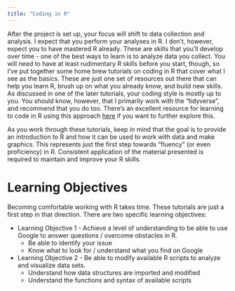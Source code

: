 ```yaml
---
title: "Coding in R"
---
```


After the project is set up, your focus will shift to data collection and analysis. I expect that you perform your analyses in R. I don't, however, expect you to have mastered R already. These are skills that you'll develop over time - one of the best ways to learn is to analyze data you collect. You will need to have at least rudimentary R skills before you start, though, so I've put together some home brew tutorials on coding in R that cover what I see as the basics. These are just one set of resources out there that can help you learn R, brush up on what you already know, and build new skills. As discussed in one of the later tutorials, your coding style is mostly up to you. You should know, however, that I primarily work with the "tidyverse", and recommend that you do too. There's an excellent resource for learning to code in R using this approach [here](https://r4ds.had.co.nz) if you want to further explore this.

As you work through these tutorials, keep in mind that the goal is to provide an introduction to R and how it can be used to work with data and make graphics. This represents just the first step towards "fluency" (or even proficiency) in R. Consistent application of the material presented is required to maintain and improve your R skills.

# Learning Objectives

Becoming comfortable working with R takes time. These tutorials are just a first step in that direction. There are two specific learning objectives:

-   Learning Objective 1 - Achieve a level of understanding to be able to use Google to answer questions / overcome obstacles in R.
    -   Be able to identify your issue
    -   Know what to look for / understand what you find on Google\
-   Learning Objective 2 - Be able to modify available R scripts to analyze and visualize data sets.
    -   Understand how data structures are imported and modified
    -   Understand the functions and syntax of available scripts
